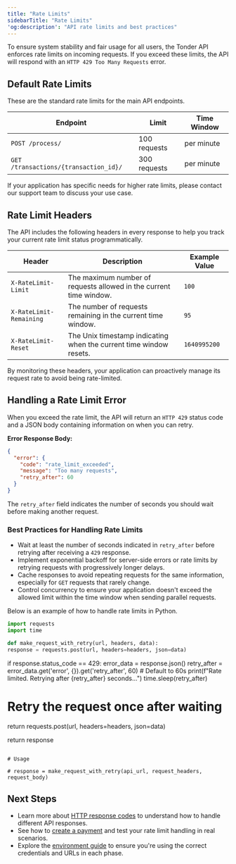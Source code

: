 ```yaml
---
title: "Rate Limits"
sidebarTitle: "Rate Limits"
'og:description': "API rate limits and best practices"
---
```


To ensure system stability and fair usage for all users, the Tonder API enforces rate limits on incoming requests. If you exceed these limits, the API will respond with an `HTTP 429 Too Many Requests` error.

## Default Rate Limits

These are the standard rate limits for the main API endpoints.

| Endpoint                               | Limit          | Time Window |
| -------------------------------------- | -------------- | ----------- |
| `POST /process/`                       | 100 requests   | per minute  |
| `GET /transactions/{transaction_id}/`  | 300 requests   | per minute  |

<Note>
If your application has specific needs for higher rate limits, please contact our support team to discuss your use case.
</Note>

## Rate Limit Headers

The API includes the following headers in every response to help you track your current rate limit status programmatically.

| Header                  | Description                                                  | Example Value |
| ----------------------- | ------------------------------------------------------------ | ------------- |
| `X-RateLimit-Limit`     | The maximum number of requests allowed in the current time window. | `100`           |
| `X-RateLimit-Remaining` | The number of requests remaining in the current time window. | `95`            |
| `X-RateLimit-Reset`     | The Unix timestamp indicating when the current time window resets. | `1640995200`  |

By monitoring these headers, your application can proactively manage its request rate to avoid being rate-limited.

## Handling a Rate Limit Error

When you exceed the rate limit, the API will return an `HTTP 429` status code and a JSON body containing information on when you can retry.

**Error Response Body:**

```json
{
  "error": {
    "code": "rate_limit_exceeded",
    "message": "Too many requests",
    "retry_after": 60
  }
}
```

The `retry_after` field indicates the number of seconds you should wait before making another request.

### Best Practices for Handling Rate Limits

- Wait at least the number of seconds indicated in `retry_after` before retrying after receiving a `429` response.
- Implement exponential backoff for server-side errors or rate limits by retrying requests with progressively longer delays.
- Cache responses to avoid repeating requests for the same information, especially for `GET` requests that rarely change.
- Control concurrency to ensure your application doesn't exceed the allowed limit within the time window when sending parallel requests.

Below is an example of how to handle rate limits in Python.

<Accordion title="Python Example: Basic Rate Limit Handling">

```python
import requests
import time

def make_request_with_retry(url, headers, data):
response = requests.post(url, headers=headers, json=data)

```

if response.status_code == 429:
error_data = response.json()
retry_after = error_data.get('error', {}).get('retry_after', 60) # Default to 60s
print(f"Rate limited. Retrying after {retry_after} seconds...")
time.sleep(retry_after)
# Retry the request once after waiting
return requests.post(url, headers=headers, json=data)

return response

```

# Usage

# response = make_request_with_retry(api_url, request_headers, request_body)

```

</Accordion>

## Next Steps

- Learn more about [HTTP response codes](/direct-integration/http-response-codes) to understand how to handle different API responses.
- See how to [create a payment](/direct-integration/guides/create-payments/create-a-payment) and test your rate limit handling in real scenarios.
- Explore the [environment guide](/direct-integration/environment) to ensure you're using the correct credentials and URLs in each phase.
